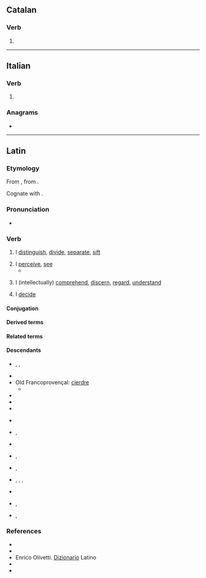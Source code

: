 ==Catalan==

===Verb===
{{head|ca|verb form}}

# {{ca-verb form of|p=1|n=sg|t=pres|m=ind|cerndre}}

----

==Italian==

===Verb===
{{head|it|verb form}}

# {{inflection of|it|cernere||1|s|pres|indc}}

===Anagrams===
* {{anagrams|it|a=cenor|necro-}}

----

==Latin==

===Etymology===
{{root|la|ine-pro|*krey-}}
From {{inh|la|itc-pro|*krinō}}, from {{der|la|ine-pro|*krey-||to sieve}}.

Cognate with {{cog|grc|κρίνω}}.

===Pronunciation===
* {{la-IPA|cernō}}

===Verb===
{{la-verb|3.poet-sync-perf|cernō|crēv|crēt}}

# I [[distinguish]], [[divide]], [[separate]], [[sift]]
#: {{syn|la|aufero|eripio|diripio|excludo|distraho|tollo}}
# I [[perceive]], [[see]]
#* {{Q|la|Ovid|Fasti|2|671-672|quote=nunc quoque, sē suprā nē quid nisi sīdera '''cernat''',<br/>exiguum templī tēcta forāmen habent.|trans=''Even now, '''so that he may see''' nothing except the stars above him,<br/>the roof of the temple has a tiny opening.''<br/>(The ancient Romans believed that {{w|Terminus}}, divine protector of boundary stones, had refused to yield the ground of his own shrine – located inconveniently on the site where the {{w|Temple of Jupiter Optimus Maximus}} was to be built. And that is why Jupiter's great temple honored the immovable will of Terminus by way of a sacred stone or altar with a clear sightline to the stars.)}}
#: {{syn|la|percipiō|sentiō|audiō|videō}}
# I (intellectually) [[comprehend]], [[discern]], [[regard]], [[understand]] 
#: {{syn|la|cōnsciō|sapiō|inveniō|sciō|nōscō|scīscō|intellegō|tongeō|cognōscō}}
#: {{ant|la|ignōrō|nesciō}}
# I [[decide]]
#: {{syn|la|decerno|paro|constituo|statuo}}

====Conjugation====
{{la-conj|3.poet-sync-perf|cernō|crēv|crēt}}

====Derived terms====
{{col4|la
|certus
|concernō
|crētiō
|crētūra
|crētus
|crībrum
|crīmen
|dēcernō
|discernō
|excernō
|incernō
|sēcernō
|succernō
|supercernō
}}

====Related terms====
{{rel4|la
|dēcrētālis
|dēcrētiō
|dēcrētōrius
|dēcrētum
|dēcrētus
|discrētē
|discrētim
|discrētiō
|discrētīvus
|discrētīvē
|discrētor
|discrētōrium
|discrētus
|discernenter
|discernibilis
|discerniculum
|excrēta
|excrētus
|excrētiō
|incrētus
|incribrātus
|indiscrētē
|indiscrētiō
|indiscrētus
|sēcrētāria
|sēcrētārium
|sēcrētē
|sēcrētim
|sēcrētiō
|sēcrētō
|sēcrētum
|sēcrētus
|succrētus
|condēcernō
|superincernō
|crībellum
|crībellō
|crībrō
|percrībrō
|crībrārius
|crībrātus
|discrīmen
|crīminālis
|crīmināliter
|concrīminor
|crīminātor
|crīminātrīx
|crīminātiō
|crīminor
|crīminātus
|crīminōsus
|crīminōsē
|discrīminālis
|discrīminātim
|discrīminātiō
|discrīminātor
|discrīminātrīx
|discrīminō
|discrīminōsius
|indiscrīminābilis
|indiscrīminātim
|incrīminātiō
|incrīminō
|certābundus
|certāmen
|certāminō
|certātim
|certātiō
|certātivē
|certātor
|certātus
|certē
|certificō
|certissō
|certitūdō
|certō
|concertātiō
|concertātīvus
|concertātor
|concertātōrius
|concertō
|decertō
|decertātor
|decertātiō
|incertē
|incertō
|incertum
|incertus
|perincertus
|praecertātiō
|supercertō
}}

====Descendants====
{{top3}}
* {{desc|rup|ntsernu}}, {{l|rup|ntsearniri}}, {{l|rup|tsernu}}
* {{desc|ca|cerndre}}
* Old Francoprovençal: [[cierdre]]
** {{desc|frp|cierdre}} 
* {{desc|fr|cerner}}
* {{desc|fur|cerni}}
* {{desc|gl|cernir}}
{{mid3}}
* {{desc|it|cernere}}
* {{desc|oc|cèrner}}, {{l|oc|cernir}}
* {{desc|pt|cernir}}
* {{desc|ro|cerne}}, {{l|ro|cernere}}
* {{desc|rm|tscherner}}, {{l|rm|tscharner}}
{{mid3}}
* {{desc|sc|chernere}}, {{l|sc|cherrere}}, {{l|sc|cerriri}}, {{l|sc|cerri}}
* {{desc|scn|cèrniri}}
* {{desc|es|cerner}}, {{l|es|cernir}}
* {{desc|vec|sernìr}}, {{l|vec|sèrner}}
{{bottom}}

===References===
* {{R:L&S}}
* {{R:Elementary Lewis}}
* Enrico Olivetti. [https://www.dizionario-latino.com/dizionario-latino-italiano.php?lemma=CERNO100 Dizionario] Latino
* {{R:Gaffiot}}
* {{R:M&A}}